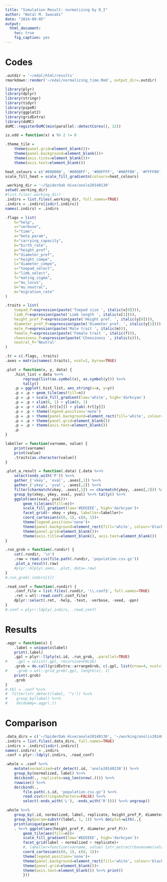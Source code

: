 ```yaml
---
title: "Simulation Result: normalizing by D_I"
author: "Watal M. Iwasaki"
date: "2014-09-05"
output:
  html_document:
    toc: true
    fig_caption: yes
---
```


Codes
================================================================================

```r
.outdir = '~/edal/html/results'
rmarkdown::render('~/edal/normalizing_time.Rmd', output_dir=.outdir)
```

```r
library(plyr)
library(dplyr)
library(stringr)
library(tidyr)
library(pipeR)
library(ggplot2)
library(gridExtra)
library(doMC)
doMC::registerDoMC(min(parallel::detectCores(), 12))
```

```r
is.odd = function(x) x %% 2 != 0

.theme_tile =
    theme(panel.grid=element_blank())+
    theme(panel.background=element_blank())+
    theme(axis.ticks=element_blank())+
    theme(axis.text=element_blank())

heat_colours = c('#000000', '#0000FF', '#00FFFF', '#00FF00', '#FFFF00', '#FF0000')
scale_fill_heat = scale_fill_gradientn(colours=heat_colours)

.working_dir = '~/SpiderOak Hive/anole20140130'
setwd(.working_dir)
#list.files(.working_dir)
.indirs = list.files(.working_dir, full.names=TRUE)
.indirs = .indirs[isdir(.indirs)]
names(.indirs) = .indirs
```

```r
.flags = list(
    h="help",
    v="verbose",
    T="time",
    a="beta_param",
    K="carrying_capacity",
    b="birth_rate",
    p="height_pref",
    P="diameter_pref",
    c="height_compe",
    C="diameter_compe",
    s="toepad_select",
    S="limb_select",
    f="mating_sigma",
    u="mu_locus",
    U="mu_neutral",
    m="migration_rate"
)

.traits = list(
    toepad_P=expression(paste('Toepad size ', italic(x[0]))),
    limb_P=expression(paste('Limb length ', italic(x[1]))),
    height_pref_P=expression(paste('Height pref. ', italic(y[0]))),
    diameter_pref_P=expression(paste('Diameter pref. ', italic(y[1]))),
    male_P=expression(paste('Male trait ', italic(m))),
    female_P=expression(paste('Female trait ', italic(f))),
    choosiness_P=expression(paste('Choosiness ', italic(c))),
    neutral_P='Neutral'
)

.tr = c(.flags, .traits)
.axes = matrix(names(.traits), ncol=2, byrow=TRUE)

.plot = function(x, y, data) {
    .hist_list = data %>>%
        regroup(list(as.symbol(x), as.symbol(y))) %>>%
        tally()
    .p = ggplot(.hist_list, aes_string(x=x, y=y))
    .p = .p + geom_tile(aes(fill=n))
    .p = .p + scale_fill_gradient(low='white', high='darkcyan')
    .p = .p + xlim(0, 1) + ylim(0, 1)
    .p = .p + xlab(.tr[[x]]) + ylab(.tr[[y]])
    .p = .p + theme(legend.position='none')
    .p = .p + theme(panel.background=element_rect(fill='white', colour='black'))
    .p = .p + theme(panel.grid=element_blank())
    .p = .p + theme(axis.text=element_blank())
    .p
}

labeller = function(varname, value) {
    print(varname)
    print(value)
    .traits[as.character(value)]
}

.plot_a_result = function(.data) {.data %>>%
    select(ends_with('P')) %>>%
    gather_('xkey', 'xval', .axes[,1]) %>>%
    gather_('ykey', 'yval', .axes[,2]) %>>%
    filter(charmatch(xkey, .axes[,1]) == charmatch(ykey, .axes[,2])) %>>%
    group_by(xkey, ykey, xval, yval) %>>% tally() %>>%
    ggplot(aes(xval, yval))+
        geom_tile(aes(fill=n))+
        scale_fill_gradient(low='#EEEEEE', high='darkcyan')+
        facet_grid(~ xkey + ykey, labeller=labeller)+
        coord_cartesian(c(0, 1), c(0, 1))+
        theme(legend.position='none')+
        theme(panel.background=element_rect(fill='white', colour='black'))+
        theme(panel.grid=element_blank())+
        theme(axis.title=element_blank(), axis.text=element_blank())
}

.run_grob = function(.rundir) {
    cat(.rundir, '\n')
    .raw = read.csv(file.path(.rundir, 'population.csv.gz'))
    .plot_a_result(.raw)
    #plyr::mlply(.axes, .plot, data=.raw)
}
#.run_grob(.indirs[1])

.read_conf = function(.rundir) {
    .conf_file = list.files(.rundir, '\\.conf$', full.names=TRUE)
    .ret = wtl::read.conf(.conf_file)
    dplyr::select(.ret, -help, -test, -verbose, -seed, -ppn)
}
#.conf = plyr::ldply(.indirs, .read_conf)
```

Results
================================================================================

```r
.aggr = function(x) {
    .label = unique(x$label)
    print(.label)
    .gpl = plyr::llply(x$.id, .run_grob, .parallel=TRUE)
#    .gpl = unlist(.gpl, recursive=FALSE)
    .grob = do.call(gridExtra::arrangeGrob, c(.gpl, list(nrow=4, ncol=1)))
#    .grob = wtl::grid_grob(.gpl, length(x), 1)
    print(.grob)
    .grob
}
#.tbl = .conf %>>%
#  filter(str_detect(label, '^c')) %>>%
#    group_by(label) %>>%
#    do(dummy=.aggr(.))
```

Comparison
================================================================================

```r
.data_dirs = c('~/SpiderOak Hive/anole20140130', '~/working/anolis20140903')
.indirs = list.files(.data_dirs, full.names=TRUE)
.indirs = .indirs[isdir(.indirs)]
names(.indirs) = .indirs
.conf = plyr::ldply(.indirs, .read_conf)

.whole = .conf %>>%
    mutate(normalized=str_detect(.id, 'anole20140130')) %>>%
    group_by(normalized, label) %>>%
    do(cbind(., replicate=seq_len(nrow(.)))) %>>%
    rowwise() %>>%
    do(cbind(.,
        file.path(.$.id, 'population.csv.gz') %>>%
        read.csv(stringsAsFactors=FALSE) %>>%
        select(-ends_with('L'), -ends_with('R')))) %>>% ungroup()

.whole %>>%
    group_by(.id, normalized, label, replicate, height_pref_P, diameter_pref_P) %>>% tally() %>>%
    group_by(param=substr(label, 1, 1)) %>>% do(plot=with(.,{
    print(unique(param))
    . %>>% ggplot(aes(height_pref_P, diameter_pref_P))+
        geom_tile(aes(fill=n))+
        scale_fill_gradient(low='#EEEEEE', high='darkcyan')+
        facet_grid(label ~ normalized + replicate)+
        #, labeller=function(varname, value) {str_extract(basename(value), '^[^_]+')})+
        coord_cartesian(c(0, 1), c(0, 1))+
        theme(legend.position='none')+
        theme(panel.background=element_rect(fill='white', colour='black'))+
        theme(panel.grid=element_blank())+
        theme(axis.text=element_blank()) %>>% print()
        }))

```
